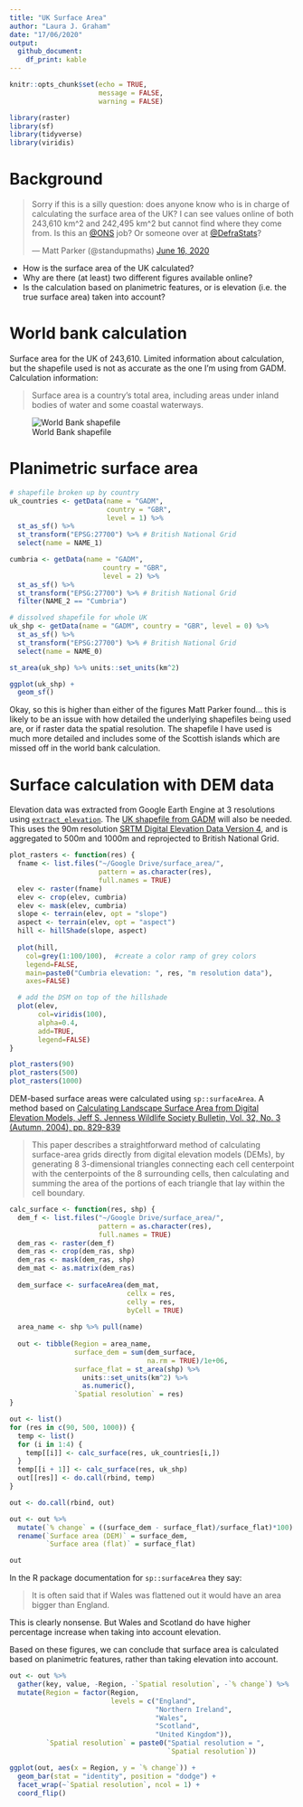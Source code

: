 ```yaml
---
title: "UK Surface Area"
author: "Laura J. Graham"
date: "17/06/2020"
output: 
  github_document: 
    df_print: kable
---
```


```r
knitr::opts_chunk$set(echo = TRUE, 
                      message = FALSE,
                      warning = FALSE)
```


```r
library(raster)
library(sf)
library(tidyverse)
library(viridis)
```

# Background

<blockquote class="twitter-tweet" data-partner="tweetdeck"><p lang="en" dir="ltr">Sorry if this is a silly question: does anyone know who is in charge of calculating the surface area of the UK? I can see values online of both 243,610 km^2 and 242,495 km^2 but cannot find where they come from. Is this an <a href="https://twitter.com/ONS?ref_src=twsrc%5Etfw">@ONS</a> job? Or someone over at <a href="https://twitter.com/DefraStats?ref_src=twsrc%5Etfw">@DefraStats</a>?</p>&mdash; Matt Parker (@standupmaths) <a href="https://twitter.com/standupmaths/status/1272856901374672901?ref_src=twsrc%5Etfw">June 16, 2020</a></blockquote>
<script async src="https://platform.twitter.com/widgets.js" charset="utf-8"></script>

- How is the surface area of the UK calculated? 
- Why are there (at least) two different figures available online? 
- Is the calculation based on planimetric features, or is elevation (i.e. the true surface area) taken into account? 

# World bank calculation

Surface area for the UK of 243,610. Limited information about calculation, but the shapefile used is not as accurate as the one I'm using from GADM. Calculation information:

> Surface area is a country's total area, including areas under inland bodies of water and some coastal waterways. 

![World Bank shapefile](world_bank_sa.png)

# Planimetric surface area 

```r
# shapefile broken up by country
uk_countries <- getData(name = "GADM", 
                        country = "GBR", 
                        level = 1) %>% 
  st_as_sf() %>% 
  st_transform("EPSG:27700") %>% # British National Grid
  select(name = NAME_1)

cumbria <- getData(name = "GADM", 
                       country = "GBR", 
                       level = 2) %>% 
  st_as_sf() %>% 
  st_transform("EPSG:27700") %>% # British National Grid
  filter(NAME_2 == "Cumbria")

# dissolved shapefile for whole UK
uk_shp <- getData(name = "GADM", country = "GBR", level = 0) %>% 
  st_as_sf() %>% 
  st_transform("EPSG:27700") %>% # British National Grid
  select(name = NAME_0)

st_area(uk_shp) %>% units::set_units(km^2)

ggplot(uk_shp) + 
  geom_sf()
```

Okay, so this is higher than either of the figures Matt Parker found... this is likely to be an issue with how detailed the underlying shapefiles being used are, or if raster data the spatial resolution. The shapefile I have used is much more detailed and includes some of the Scottish islands which are missed off in the world bank calculation. 

# Surface calculation with DEM data

Elevation data was extracted from Google Earth Engine at 3 resolutions using [`extract_elevation`](https://code.earthengine.google.com/f564497cdfdbe45cfbbe8030ab30a808). The [UK shapefile from GADM](https://code.earthengine.google.com/?asset=users/LauraJaneEGraham/UK_countries) will also be needed. This uses the 90m resolution [SRTM Digital Elevation Data Version 4](https://developers.google.com/earth-engine/datasets/catalog/CGIAR_SRTM90_V4), and is aggregated to 500m and 1000m and reprojected to British National Grid. 

```r
plot_rasters <- function(res) {
  fname <- list.files("~/Google Drive/surface_area/", 
                      pattern = as.character(res), 
                      full.names = TRUE)
  elev <- raster(fname)
  elev <- crop(elev, cumbria)
  elev <- mask(elev, cumbria)
  slope <- terrain(elev, opt = "slope")
  aspect <- terrain(elev, opt = "aspect")
  hill <- hillShade(slope, aspect)
  
  plot(hill,
    col=grey(1:100/100),  #create a color ramp of grey colors
    legend=FALSE,
    main=paste0("Cumbria elevation: ", res, "m resolution data"),
    axes=FALSE)

  # add the DSM on top of the hillshade
  plot(elev,
       col=viridis(100),
       alpha=0.4,
       add=TRUE,
       legend=FALSE)
}

plot_rasters(90)
plot_rasters(500)
plot_rasters(1000)
```

DEM-based surface areas were calculated using `sp::surfaceArea`. A method based on [Calculating Landscape Surface Area from Digital Elevation Models, Jeff S. Jenness Wildlife Society Bulletin, Vol. 32, No. 3 (Autumn, 2004), pp. 829-839](https://www.fs.usda.gov/treesearch/pubs/20437)

> This paper describes a straightforward method of calculating surface-area grids directly from digital elevation models (DEMs), by generating 8 3-dimensional triangles connecting each cell centerpoint with the centerpoints of the 8 surrounding cells, then calculating and summing the area of the portions of each triangle that lay within the cell boundary. 

```r
calc_surface <- function(res, shp) {
  dem_f <- list.files("~/Google Drive/surface_area/", 
                      pattern = as.character(res), 
                      full.names = TRUE)
  dem_ras <- raster(dem_f)
  dem_ras <- crop(dem_ras, shp)
  dem_ras <- mask(dem_ras, shp)
  dem_mat <- as.matrix(dem_ras)
  
  dem_surface <- surfaceArea(dem_mat, 
                             cellx = res, 
                             celly = res, 
                             byCell = TRUE)
  
  area_name <- shp %>% pull(name)
  
  out <- tibble(Region = area_name, 
                surface_dem = sum(dem_surface,
                                  na.rm = TRUE)/1e+06, 
                surface_flat = st_area(shp) %>% 
                  units::set_units(km^2) %>% 
                  as.numeric(), 
                `Spatial resolution` = res)
}

out <- list()
for (res in c(90, 500, 1000)) {
  temp <- list()
  for (i in 1:4) {
    temp[[i]] <- calc_surface(res, uk_countries[i,])
  }
  temp[[i + 1]] <- calc_surface(res, uk_shp)
  out[[res]] <- do.call(rbind, temp)
}

out <- do.call(rbind, out)

out <- out %>% 
  mutate(`% change` = ((surface_dem - surface_flat)/surface_flat)*100) %>% 
  rename(`Surface area (DEM)` = surface_dem,
         `Surface area (flat)` = surface_flat)

out
```

In the R package documentation for `sp::surfaceArea` they say: 

> It is often said that if Wales was flattened out it would have an area bigger than England.

This is clearly nonsense. But Wales and Scotland do have higher percentage increase when taking into account elevation. 

Based on these figures, we can conclude that surface area is calculated based on planimetric features, rather than taking elevation into account.

```r
out <- out %>% 
  gather(key, value, -Region, -`Spatial resolution`, -`% change`) %>% 
  mutate(Region = factor(Region, 
                         levels = c("England", 
                                    "Northern Ireland", 
                                    "Wales", 
                                    "Scotland", 
                                    "United Kingdom")),
         `Spatial resolution` = paste0("Spatial resolution = ", 
                                       `Spatial resolution`))

ggplot(out, aes(x = Region, y = `% change`)) + 
  geom_bar(stat = "identity", position = "dodge") + 
  facet_wrap(~`Spatial resolution`, ncol = 1) + 
  coord_flip()
```


